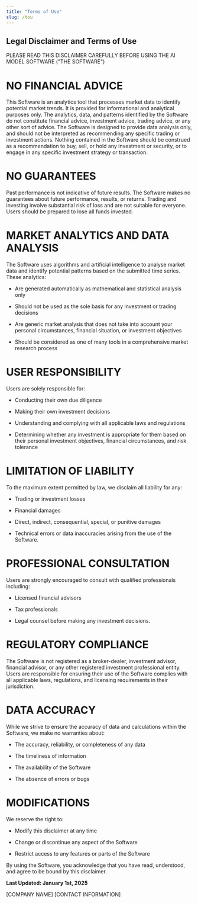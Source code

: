 ```yaml
---
title: "Terms of Use"
slug: /tou
---
```


## Legal Disclaimer and Terms of Use

PLEASE READ THIS DISCLAIMER CAREFULLY BEFORE USING THE AI MODEL SOFTWARE ("THE SOFTWARE")

# NO FINANCIAL ADVICE

This Software is an analytics tool that processes market data to identify potential market trends. It is provided for informational and analytical purposes only. The analytics, data, and patterns identified by the Software do not constitute financial advice, investment advice, trading advice, or any other sort of advice. The Software is designed to provide data analysis only, and should not be interpreted as recommending any specific trading or investment actions. Nothing contained in the Software should be construed as a recommendation to buy, sell, or hold any investment or security, or to engage in any specific investment strategy or transaction.

# NO GUARANTEES

Past performance is not indicative of future results. The Software makes no guarantees about future performance, results, or returns. Trading and investing involve substantial risk of loss and are not suitable for everyone. Users should be prepared to lose all funds invested.

# MARKET ANALYTICS AND DATA ANALYSIS

The Software uses algorithms and artificial intelligence to analyse market data and identify potential patterns based on the submitted time series. These analytics:

* Are generated automatically as mathematical and statistical analysis only

* Should not be used as the sole basis for any investment or trading decisions

* Are generic market analysis that does not take into account your personal circumstances, financial situation, or investment objectives

* Should be considered as one of many tools in a comprehensive market research process

# USER RESPONSIBILITY

Users are solely responsible for:

* Conducting their own due diligence

* Making their own investment decisions

* Understanding and complying with all applicable laws and regulations

* Determining whether any investment is appropriate for them based on their personal investment objectives, financial circumstances, and risk tolerance

# LIMITATION OF LIABILITY

To the maximum extent permitted by law, we disclaim all liability for any:

* Trading or investment losses

* Financial damages

* Direct, indirect, consequential, special, or punitive damages

* Technical errors or data inaccuracies arising from the use of the Software.

# PROFESSIONAL CONSULTATION

Users are strongly encouraged to consult with qualified professionals including:

* Licensed financial advisors

* Tax professionals

* Legal counsel before making any investment decisions.

# REGULATORY COMPLIANCE

The Software is not registered as a broker-dealer, investment advisor, financial advisor, or any other registered investment professional entity. Users are responsible for ensuring their use of the Software complies with all applicable laws, regulations, and licensing requirements in their jurisdiction.

# DATA ACCURACY

While we strive to ensure the accuracy of data and calculations within the Software, we make no warranties about:

* The accuracy, reliability, or completeness of any data

* The timeliness of information

* The availability of the Software

* The absence of errors or bugs

# MODIFICATIONS

We reserve the right to:

* Modify this disclaimer at any time

* Change or discontinue any aspect of the Software

* Restrict access to any features or parts of the Software

By using the Software, you acknowledge that you have read, understood, and agree to be bound by this disclaimer.

**Last Updated: January 1st, 2025**

\[COMPANY NAME] \[CONTACT INFORMATION]
